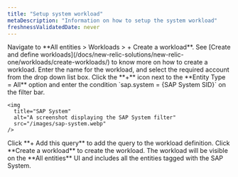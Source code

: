 ```yaml
---
title: "Setup system workload"
metaDescription: "Information on how to setup the system workload"
freshnessValidatedDate: never
---
```


<Steps>
  <Step>
    Navigate to **All entities > Workloads > + Create a workload**. See [Create and define workloads](/docs/new-relic-solutions/new-relic-one/workloads/create-workloads/) to know more on how to create a workload.
  </Step>

  <Step>
    Enter the name for the workload, and select the required account from the drop down list box.
  </Step>

  <Step>
    Click the **+** icon next to the **Entity Type = All** option and enter the condition `sap.system = {SAP System SID}` on the filter bar.

    <img
      title="SAP System"
      alt="A screenshot displaying the SAP System filter"
      src="/images/sap-system.webp"
    />
  </Step>

  <Step>
    Click **+ Add this query** to add the query to the workload definition.
  </Step>

  <Step>
    Click **Create a workload** to create the workload.
  </Step>

  <Step>
    The workload will be visible on the **All entities** UI and includes all the entities tagged with the SAP System.
  </Step>
</Steps>